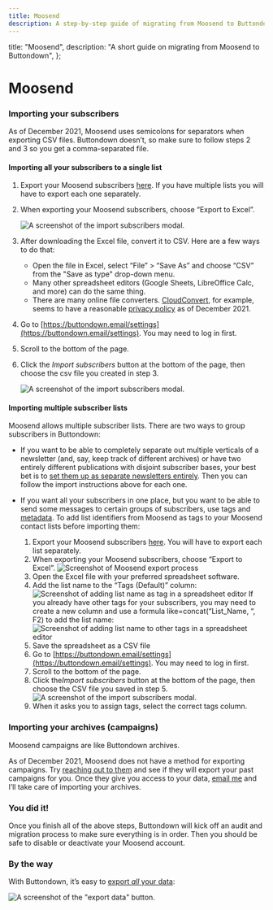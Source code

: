 ```yaml
---
title: Moosend
description: A step-by-step guide of migrating from Moosend to Buttondown
---
```




  title: "Moosend",
  description: "A short guide on migrating from Moosend to Buttondown",
};

# Moosend

### Importing your subscribers

<Notice variant="info">
  As of December 2021, Moosend uses semicolons for separators when exporting CSV
  files. Buttondown doesn’t, so make sure to follow steps 2 and 3 so you get a
  comma-separated file.
</Notice>

#### Importing all your subscribers to a single list

1. Export your Moosend subscribers [here](https://help.moosend.com/hc/en-us/articles/4403031374354-Export-your-subscribers-as-a-CSV-file-). If you have multiple lists you will have to export each one separately.
2. When exporting your Moosend subscribers, choose “Export to Excel”.

   ![A screenshot of the import subscribers modal.](/images/import-subscribers.png)

3. After downloading the Excel file, convert it to CSV. Here are a few ways to do that:

   - Open the file in Excel, select “File” > “Save As” and choose “CSV” from the "Save as type" drop-down menu.
   - Many other spreadsheet editors (Google Sheets, LibreOffice Calc, and more) can do the same thing.
   - There are many online file converters. [CloudConvert](https://cloudconvert.com/xlsx-to-csv), for example, seems to have a reasonable [privacy policy](https://cloudconvert.com/privacy) as of December 2021.

4. Go to [https://buttondown.email/settings](https://buttondown.email/settings). You may need to log in first.
5. Scroll to the bottom of the page.
6. Click the _Import subscribers_ button at the bottom of the page, then choose the csv file you created in step&nbsp;3.

   ![A screenshot of the import subscribers modal.](/images/import-subscribers.png)

#### Importing multiple subscriber lists

Moosend allows multiple subscriber lists. There are two ways to group subscribers in Buttondown:

- If you want to be able to completely separate out multiple verticals of a newsletter (and, say, keep track of different archives) or have two entirely different publications with disjoint subscriber bases, your best bet is to [set them up as separate newsletters entirely](https://docs.buttondown.email/advanced-features/multiple-newsletters). Then you can follow the import instructions above for each one.
- If you want all your subscribers in one place, but you want to be able to send some messages to certain groups of subscribers, use tags and [metadata](https://docs.buttondown.email/advanced-features/metadata). To add list identifiers from Moosend as tags to your Moosend contact lists before importing them:

  1.  Export your Moosend subscribers [here](https://help.moosend.com/hc/en-us/articles/4403031374354-Export-your-subscribers-as-a-CSV-file-). You will have to export each list separately.
  2.  When exporting your Moosend subscribers, choose “Export to Excel”.
      ![Screenshot of Moosend export process](/images/migration-guides/moosend-export.png)
  3.  Open the Excel file with your preferred spreadsheet software.
  4.  Add the list name to the “Tags (Default)” column:
      ![Screenshot of adding list name as tag in a spreadsheet editor](/images/migration-guides/moosend-add-tag.png)
      If you already have other tags for your subscribers, you may need to create a new column and use a formula like=concat(“List_Name, “, F2) to add the list name:
      ![Screenshot of adding list name to other tags in a spreadsheet editor](/images/migration-guides/moosend-add-listname-to-tags.png)
  5.  Save the spreadsheet as a CSV file
  6.  Go to [https://buttondown.email/settings](https://buttondown.email/settings). You may need to log in first.
  7.  Scroll to the bottom of the page.
  8.  Click the*Import subscribers* button at the bottom of the page, then choose the CSV file you saved in step&nbsp;5.
      ![A screenshot of the import subscribers modal.](/images/import-subscribers.png)
  9.  When it asks you to assign tags, select the correct tags column.

### Importing your archives (campaigns)

<Notice variant="info">Moosend campaigns are like Buttondown archives.</Notice>

As of December 2021, Moosend does not have a method for exporting campaigns. Try [reaching out to them](https://moosend.com/contact-us/support/) and see if they will export your past campaigns for you. Once they give you access to your data, [email me](mailto:justin@buttondown.email) and I’ll take care of importing your archives.

### You did it!

Once you finish all of the above steps, Buttondown will kick off an audit and migration process to make sure everything is in order. Then you should be safe to disable or deactivate your Moosend account.

### By the way

With Buttondown, it’s easy to [export _all_ your data](https://docs.buttondown.email/odds-and-ends/data-exports):

![A screenshot of the "export data" button.](/images/exporting.png)
